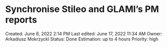 # Synchronise Stileo and GLAMI’s PM reports

Created: June 6, 2022 2:14 PM
Last edited: June 17, 2022 11:34 AM
Owner: Arkadiusz Mokrzycki
Status: Done
Estimation: up to 4 hours
Priority: high

[](https://www.notion.so/6af57a81eaf64fa5a48aef5b9fdc8c41?pvs=21)